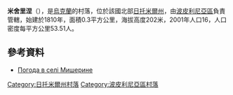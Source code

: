{{coord|50|9|17|N|29|29|15|E|scale:30000|display=title}}

'''米舍里涅'''（{{lang-uk|Мишерине}}），是[[烏克蘭|烏克蘭]]的村落，位於該國北部[[日托米爾州|日托米爾州]]，由[[波皮利尼亞區|波皮利尼亞區]]負責管轄，始建於1810年，面積0.3平方公里，海拔高度202米，2001年人口16，人口密度每平方公里53.51人。

==參考資料==
* [http://weather.in.ua/ua/zhitomirskaja/16001 Погода в селі Мишерине]

{{DEFAULTSORT:Мишерине}}
[[Category:日托米爾州村落|Category:日托米爾州村落]]
[[Category:波皮利尼亞區村落|Category:波皮利尼亞區村落]]


{{Zhytomyr-geo-stub}}